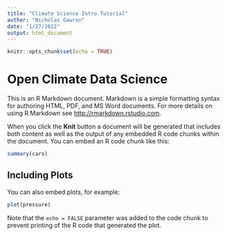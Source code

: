 ```yaml
---
title: "Climate Science Intro Tutorial"
author: "Nicholas Gawron"
date: "1/27/2022"
output: html_document
---
```


```r
knitr::opts_chunk$set(echo = TRUE)
```

# Open Climate Data Science

This is an R Markdown document. Markdown is a simple formatting syntax for authoring HTML, PDF, and MS Word documents. For more details on using R Markdown see <http://rmarkdown.rstudio.com>.

When you click the **Knit** button a document will be generated that includes both content as well as the output of any embedded R code chunks within the document. You can embed an R code chunk like this:

```r
summary(cars)
```

## Including Plots

You can also embed plots, for example:

```r
plot(pressure)
```

Note that the `echo = FALSE` parameter was added to the code chunk to prevent printing of the R code that generated the plot.

